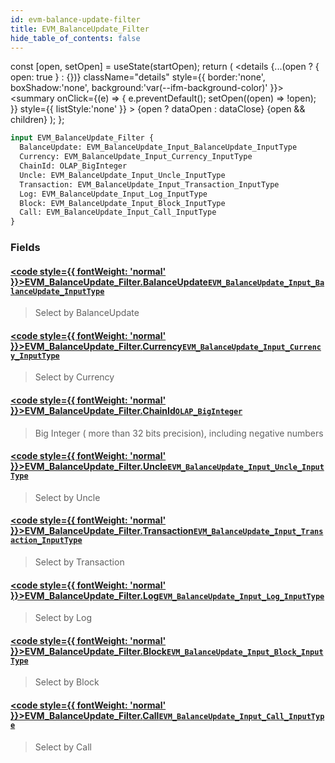 ```yaml
---
id: evm-balance-update-filter
title: EVM_BalanceUpdate_Filter
hide_table_of_contents: false
---
```







  const [open, setOpen] = useState(startOpen);
  return (
    <details {...(open ? { open: true } : {})} className="details" style={{ border:'none', boxShadow:'none', background:'var(--ifm-background-color)' }}>
      <summary
        onClick={(e) => {
          e.preventDefault();
          setOpen((open) => !open);
        }}
        style={{ listStyle:'none' }}
      >
      {open ? dataOpen : dataClose}
      </summary>
      {open && children}
    </details>
  );
};







```graphql
input EVM_BalanceUpdate_Filter {
  BalanceUpdate: EVM_BalanceUpdate_Input_BalanceUpdate_InputType
  Currency: EVM_BalanceUpdate_Input_Currency_InputType
  ChainId: OLAP_BigInteger
  Uncle: EVM_BalanceUpdate_Input_Uncle_InputType
  Transaction: EVM_BalanceUpdate_Input_Transaction_InputType
  Log: EVM_BalanceUpdate_Input_Log_InputType
  Block: EVM_BalanceUpdate_Input_Block_InputType
  Call: EVM_BalanceUpdate_Input_Call_InputType
}
```




### Fields

#### [<code style={{ fontWeight: 'normal' }}>EVM_BalanceUpdate_Filter.<b>BalanceUpdate</b></code>](#)<Bullet />[`EVM_BalanceUpdate_Input_BalanceUpdate_InputType`](/docs/graphql-reference/inputs/evm-balance-update-input-balance-update-input-type) <Badge class="secondary" text="input"/>
> Select by BalanceUpdate
> 

#### [<code style={{ fontWeight: 'normal' }}>EVM_BalanceUpdate_Filter.<b>Currency</b></code>](#)<Bullet />[`EVM_BalanceUpdate_Input_Currency_InputType`](/docs/graphql-reference/inputs/evm-balance-update-input-currency-input-type) <Badge class="secondary" text="input"/>
> Select by Currency
> 

#### [<code style={{ fontWeight: 'normal' }}>EVM_BalanceUpdate_Filter.<b>ChainId</b></code>](#)<Bullet />[`OLAP_BigInteger`](/docs/graphql-reference/inputs/olap-big-integer) <Badge class="secondary" text="input"/>
> Big Integer ( more than 32 bits precision), including negative numbers
> 

#### [<code style={{ fontWeight: 'normal' }}>EVM_BalanceUpdate_Filter.<b>Uncle</b></code>](#)<Bullet />[`EVM_BalanceUpdate_Input_Uncle_InputType`](/docs/graphql-reference/inputs/evm-balance-update-input-uncle-input-type) <Badge class="secondary" text="input"/>
> Select by Uncle
> 

#### [<code style={{ fontWeight: 'normal' }}>EVM_BalanceUpdate_Filter.<b>Transaction</b></code>](#)<Bullet />[`EVM_BalanceUpdate_Input_Transaction_InputType`](/docs/graphql-reference/inputs/evm-balance-update-input-transaction-input-type) <Badge class="secondary" text="input"/>
> Select by Transaction
> 

#### [<code style={{ fontWeight: 'normal' }}>EVM_BalanceUpdate_Filter.<b>Log</b></code>](#)<Bullet />[`EVM_BalanceUpdate_Input_Log_InputType`](/docs/graphql-reference/inputs/evm-balance-update-input-log-input-type) <Badge class="secondary" text="input"/>
> Select by Log
> 

#### [<code style={{ fontWeight: 'normal' }}>EVM_BalanceUpdate_Filter.<b>Block</b></code>](#)<Bullet />[`EVM_BalanceUpdate_Input_Block_InputType`](/docs/graphql-reference/inputs/evm-balance-update-input-block-input-type) <Badge class="secondary" text="input"/>
> Select by Block
> 

#### [<code style={{ fontWeight: 'normal' }}>EVM_BalanceUpdate_Filter.<b>Call</b></code>](#)<Bullet />[`EVM_BalanceUpdate_Input_Call_InputType`](/docs/graphql-reference/inputs/evm-balance-update-input-call-input-type) <Badge class="secondary" text="input"/>
> Select by Call
> 



